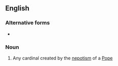 ==English==
{{wikipedia}}

===Alternative forms===
* {{l|en|cardinal nephew}}

===Noun===
{{en-noun|head=[[cardinal]]-[[nephew]]}}

# Any cardinal created by the [[nepotism]] of a [[Pope]]